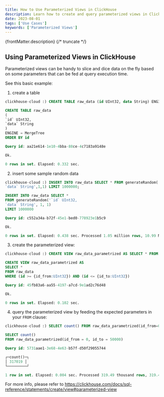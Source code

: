 ```yaml
---
title: How to Use Parameterized Views in ClickHouse
description: Learn how to create and query parameterized views in ClickHouse for dynamic data slicing based on query-time parameters.
date: 2023-08-01
tags: ['Use Cases']
keywords: ['Parameterized Views']
---
```


{frontMatter.description}
{/* truncate */}

## Using Parameterized Views in ClickHouse

Parameterized views can be handy to slice and dice data on the fly based on some parameters that can be fed at query execution time.

See this basic example:

1) create a table

```sql
clickhouse-cloud :) CREATE TABLE raw_data (id UInt32, data String) ENGINE = MergeTree ORDER BY id

CREATE TABLE raw_data
(
`id` UInt32,
`data` String
)
ENGINE = MergeTree
ORDER BY id

Query id: aa21e614-1e10-4bba-88ce-4c7183a9148e

Ok.

0 rows in set. Elapsed: 0.332 sec.
```

2) insert some sample random data

```sql
clickhouse-cloud :) INSERT INTO raw_data SELECT * FROM generateRandom('`id` UInt32,
`data` String',1,1) LIMIT 1000000;

INSERT INTO raw_data SELECT *
FROM generateRandom('`id` UInt32,
`data` String', 1, 1)
LIMIT 1000000

Query id: c552a34a-b72f-45e1-bed0-778923e1b5c9

Ok.

0 rows in set. Elapsed: 0.438 sec. Processed 1.05 million rows, 10.99 MB (2.39 million rows/s., 25.11 MB/s.)
````

3) create the parameterized view:

```sql
clickhouse-cloud :) CREATE VIEW raw_data_parametrized AS SELECT * FROM raw_data WHERE id BETWEEN {id_from:UInt32} AND {id_to:UInt32}

CREATE VIEW raw_data_parametrized AS
SELECT *
FROM raw_data
WHERE (id >= {id_from:UInt32}) AND (id <= {id_to:UInt32})

Query id: 45fb83a6-aa55-4197-a7cd-9e1ad2c76d48

Ok.

0 rows in set. Elapsed: 0.102 sec.
```

4) query the parameterized view by feeding the expected parameters in your `FROM` clause:

```sql
clickhouse-cloud :) SELECT count() FROM raw_data_parametrized(id_from=0, id_to=50000);

SELECT count()
FROM raw_data_parametrized(id_from = 0, id_to = 50000)

Query id: 5731aae1-3e68-4e63-b57f-d50f29055744

┌─count()─┐
│ 317019 │
└─────────┘

1 row in set. Elapsed: 0.004 sec. Processed 319.49 thousand rows, 319.49 KB (76.29 million rows/s., 76.29 MB/s.)
```

For more info, please refer to https://clickhouse.com/docs/sql-reference/statements/create/view#parameterized-view
